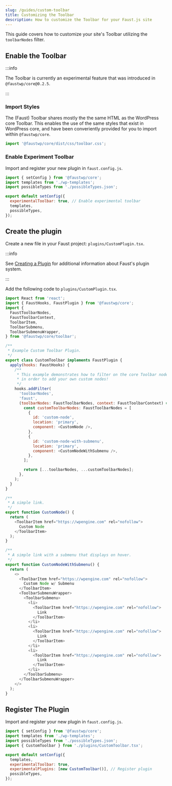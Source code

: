 ```yaml
---
slug: /guides/custom-toolbar
title: Customizing the Toolbar
description: How to customize the Toolbar for your Faust.js site
---
```


This guide covers how to customize your site's Toolbar utilizing the `toolbarNodes` filter.

## Enable the Toolbar

:::info

The Toolbar is currently an experimental feature that was introduced in `@faustwp/core@0.2.5`.

:::

### Import Styles

The (Faust) Toolbar shares mostly the the same HTML as the WordPress core Toolbar. This enables the use of the same styles that exist in WordPress core, and have been converiently provided for you to import within `@faustwp/core`.

```js title="pages/_app.js"
import '@faustwp/core/dist/css/toolbar.css';
```

### Enable Experiment Toolbar

Import and register your new plugin in `faust.config.js`.

```js title="faust.config.js"
import { setConfig } from '@faustwp/core';
import templates from './wp-templates';
import possibleTypes from './possibleTypes.json';

export default setConfig({
  experimentalToolbar: true, // Enable experimental toolbar
  templates,
  possibleTypes,
});
```

## Create the plugin

Create a new file in your Faust project: `plugins/CustomPlugin.tsx`.

:::info

See [Creating a Plugin](/plugin-system/creating-a-plugin) for additional information about Faust's plugin system.

:::

Add the following code to `plugins/CustomPlugin.tsx`.

```js title="plugins/CustomPlugin.tsx"
import React from 'react';
import { FaustHooks, FaustPlugin } from '@faustwp/core';
import {
  FaustToolbarNodes,
  FaustToolbarContext,
  ToolbarItem,
  ToolbarSubmenu,
  ToolbarSubmenuWrapper,
} from '@faustwp/core/toolbar';

/**
 * Example Custom Toolbar Plugin.
 */
export class CustomToolbar implements FaustPlugin {
  apply(hooks: FaustHooks) {
    /**
     * This example demonstrates how to filter on the core Toolbar nodes
     * in order to add your own custom nodes!
     */
    hooks.addFilter(
      'toolbarNodes',
      'faust',
      (toolbarNodes: FaustToolbarNodes, context: FaustToolbarContext) => {
        const customToolbarNodes: FaustToolbarNodes = [
          {
            id: 'custom-node',
            location: 'primary',
            component: <CustomNode />,
          },
          {
            id: 'custom-node-with-submenu',
            location: 'primary',
            component: <CustomNodeWithSubmenu />,
          },
        ];

        return [...toolbarNodes, ...customToolbarNodes];
      },
    );
  }
}

/**
 * A simple link.
 */
export function CustomNode() {
  return (
    <ToolbarItem href="https://wpengine.com" rel="nofollow">
      Custom Node
    </ToolbarItem>
  );
}

/**
 * A simple link with a submenu that displays on hover.
 */
export function CustomNodeWithSubmenu() {
  return (
    <>
      <ToolbarItem href="https://wpengine.com" rel="nofollow">
        Custom Node w/ Submenu
      </ToolbarItem>
      <ToolbarSubmenuWrapper>
        <ToolbarSubmenu>
          <li>
            <ToolbarItem href="https://wpengine.com" rel="nofollow">
              Link
            </ToolbarItem>
          </li>
          <li>
            <ToolbarItem href="https://wpengine.com" rel="nofollow">
              Link
            </ToolbarItem>
          </li>
          <li>
            <ToolbarItem href="https://wpengine.com" rel="nofollow">
              Link
            </ToolbarItem>
          </li>
        </ToolbarSubmenu>
      </ToolbarSubmenuWrapper>
    </>
  );
}
```

## Register The Plugin

Import and register your new plugin in `faust.config.js`.

```js title="faust.config.js"
import { setConfig } from '@faustwp/core';
import templates from './wp-templates';
import possibleTypes from './possibleTypes.json';
import { CustomToolbar } from './plugins/CustomToolbar.tsx';

export default setConfig({
  templates,
  experimentalToolbar: true,
  experimentalPlugins: [new CustomToolbar()], // Register plugin
  possibleTypes,
});
```
